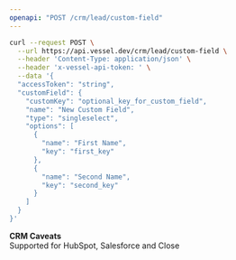 ```yaml
---
openapi: "POST /crm/lead/custom-field"
---
```


<RequestExample>

```bash Request
curl --request POST \
  --url https://api.vessel.dev/crm/lead/custom-field \
  --header 'Content-Type: application/json' \
  --header 'x-vessel-api-token: ' \
  --data '{
  "accessToken": "string",
  "customField": {
    "customKey": "optional_key_for_custom_field",
    "name": "New Custom Field",
    "type": "singleselect",
    "options": [
      {
        "name": "First Name",
        "key": "first_key"
      },
      {
        "name": "Second Name",
        "key": "second_key"
      }
    ]
  }
}'
```

</RequestExample>

**CRM Caveats**  
Supported for HubSpot, Salesforce and Close
